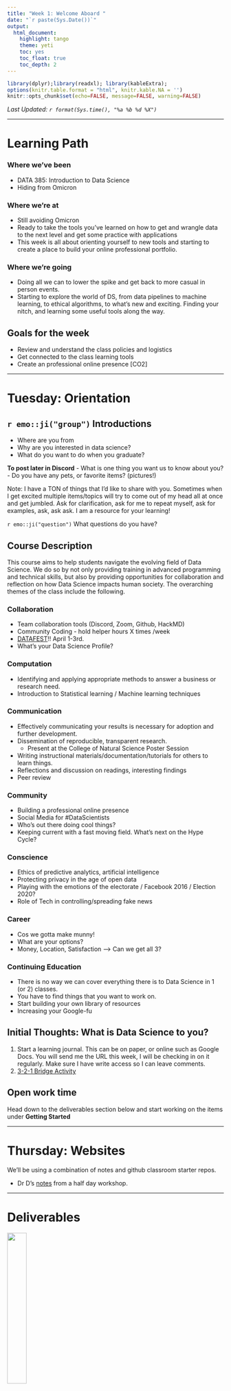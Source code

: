 ```yaml
---
title: "Week 1: Welcome Aboard "
date: "`r paste(Sys.Date())`"
output:   
  html_document: 
    highlight: tango
    theme: yeti
    toc: yes
    toc_float: true
    toc_depth: 2
---
```


```r
library(dplyr);library(readxl); library(kableExtra);
options(knitr.table.format = "html", knitr.kable.NA = '') 
knitr::opts_chunk$set(echo=FALSE, message=FALSE, warning=FALSE) 
```

_Last Updated: `r format(Sys.time(), "%a %b %d %X")` _

----

# Learning Path

### Where we've been

* DATA 385: Introduction to Data Science
* Hiding from Omicron

### Where we're at

* Still avoiding Omicron
* Ready to take the tools you've learned on how to get and wrangle data to the next level and get some practice with applications
* This week is all about orienting yourself to new tools and starting to create a place to build your online professional portfolio.

### Where we're going

* Doing all we can to lower the spike and get back to more casual in person events.
* Starting to explore the world of DS, from data pipelines to machine learning, to ethical algorithms, to what's new and exciting. Finding your nitch, and learning some useful tools along the way. 

## Goals for the week

* Review and understand the class policies and logistics
* Get connected to the class learning tools
* Create an professional online presence  [CO2]

----

# Tuesday: Orientation

## `r emo::ji("group")` Introductions

- Where are you from
- Why are you interested in data science? 
- What do you want to do when you graduate? 

**To post later in Discord**
- What is one thing you want us to know about you?
- Do you have any pets, or favorite items?  (pictures!)

Note: I have a TON of things that I'd like to share with you. Sometimes when I get excited multiple items/topics will try to come out of my head all at once and get jumbled. Ask for clarification, ask for me to repeat myself, ask for examples, ask, ask ask. I am a resource for your learning! 


`r emo::ji("question")` What questions do you have? 

## Course Description

This course aims to help students navigate the evolving field of Data Science. We do so by not only providing training in advanced programming and technical skills, but also by providing opportunities for collaboration and reflection on how Data Science impacts human society. The overarching themes of the class include the following. 

### Collaboration
* Team collaboration tools (Discord, Zoom, Github, HackMD)
* Community Coding - hold helper hours X times /week
* [DATAFEST](chicodatafest.netlify.com)!! April 1-3rd.
* What's your Data Science Profile?

### Computation 
* Identifying and applying appropriate methods to answer a business or research need. 
* Introduction to Statistical learning / Machine learning techniques

### Communication 
* Effectively communicating your results is necessary for adoption and further development. 
* Dissemination of reproducible, transparent research.
    - Present at the College of Natural Science Poster Session
* Writing instructional materials/documentation/tutorials for others to learn things.  
* Reflections and discussion on readings, interesting findings
* Peer review

### Community 
* Building a professional online presence
* Social Media for #DataScientists 
* Who's out there doing cool things? 
* Keeping current with a fast moving field. What's next on the Hype Cycle?

### Conscience 
* Ethics of predictive analytics, artificial intelligence 
* Protecting privacy in the age of open data
* Playing with the emotions of the electorate / Facebook 2016 / Election 2020?
* Role of Tech in controlling/spreading fake news

### Career
* Cos we gotta make munny!
* What are your options? 
* Money, Location, Satisfaction --> Can we get all 3? 

### Continuing Education
* There is no way we can cover everything there is to Data Science in 1 (or 2) classes. 
* You have to find things that you want to work on. 
* Start building your own library of resources
* Increasing your Google-fu


## Initial Thoughts: What is Data Science to you?  

1. Start a learning journal. This can be on paper, or online such as Google Docs. You will send me the URL this week, I will be checking in on it regularly. Make sure I have write access so I can leave comments. 
2. [3-2-1 Bridge Activity](https://norcalbiostat.github.io/MATH315/lecture/321_Bridge.html)


## Open work time
Head down to the deliverables section below and start working on the items under **Getting Started**

----

# Thursday: Websites

We'll be using a combination of notes and github classroom starter repos. 

* Dr D's [notes](notes/cn01_Rbased_websites.html) from a half day workshop. 

---

# Deliverables

<img src="fig/get allthethings.jpg" width="30%"/>

Requested order of approach as listed below.

```r
read_excel("schedule_485.xlsx", sheet="assignments") %>%
  filter(week==1) %>% 
  select(Topic, Assignment, Location) %>%
  kable(align="l", escape=FALSE) %>% 
  kable_styling(bootstrap_options = c("hover", "striped", "responsive", "bordered")) %>% 
  column_spec(1, width="20%") %>% 
  column_spec(2, width="40%") %>% 
  column_spec(3, width="30%") 
```

* Also read over the [syllabus](syllabus_485.html) on your own.
